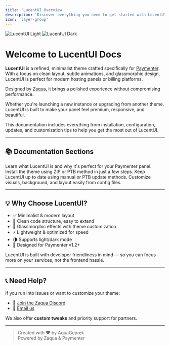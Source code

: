 ```yaml
---
title: 'LucentUI Overview'
description: 'Discover everything you need to get started with LucentUI, a minimalist theme for Paymenter.'
icon: 'layer-group'
---
```


<img
  className="block dark:hidden"
  src="/images/lucentui-light.svg"
  alt="LucentUI Light"
/>
<img
  className="hidden dark:block"
  src="/images/lucentui-dark.svg"
  alt="LucentUI Dark"
/>

# Welcome to LucentUI Docs

**LucentUI** is a refined, minimalist theme crafted specifically for [Paymenter](https://paymenter.org). With a focus on clean layout, subtle animations, and glassmorphic design, LucentUI is perfect for modern hosting panels or billing platforms.

Designed by [Zaqua](https://zaqua.zerocloud.id), it brings a polished experience without compromising performance.

<Info>Whether you're launching a new instance or upgrading from another theme, LucentUI is built to make your panel feel premium, responsive, and beautiful.</Info>

This documentation includes everything from installation, configuration, updates, and customization tips to help you get the most out of LucentUI.

---

## 📚 Documentation Sections

<CardGroup cols={2}>

  <Card title="Introduction" icon="handshake" href="./introduction">
    Learn what LucentUI is and why it's perfect for your Paymenter panel.
  </Card>

  <Card title="Getting Started" icon="rocket" href="./getting-started">
    Install the theme using ZIP or PTB method in just a few steps.
  </Card>

  <Card title="Updating" icon="rotate" href="./updating">
    Keep LucentUI up to date using manual or PTB update methods.
  </Card>

  <Card title="General Settings" icon="sliders" href="./general-settings">
    Customize visuals, background, and layout easily from config files.
  </Card>

</CardGroup>

---

## 💡 Why Choose LucentUI?

- ✅ Minimalist & modern layout
- 🧼 Clean code structure, easy to extend
- 🧊 Glassmorphic effects with theme customization
- ⚡ Lightweight & optimized for speed
- 🌗 Supports light/dark mode
- 🎯 Designed for Paymenter v1.2+

LucentUI is built with developer friendliness in mind — so you can focus more on your services, not the frontend hassle.

---

## 📞 Need Help?

If you run into issues or want to customize your theme:

- 💬 [Join the Zaqua Discord](https://discord.gg/UYMrM8kDne)
- 📧 [Email us](mailto:jstazka@icloud.com)

We also offer **custom tweaks** and priority support for partners.

---

> Created with ❤️ by AquaGeprek  
> Powered by Zaqua & Paymenter
